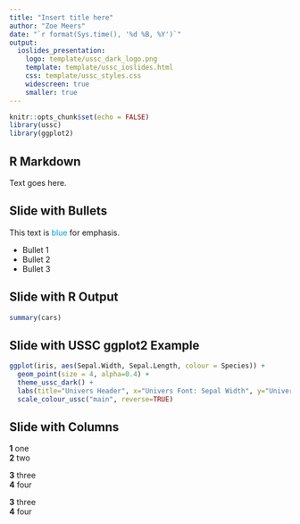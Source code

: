 ```yaml
---
title: "Insert title here"
author: "Zoe Meers"
date: "`r format(Sys.time(), '%d %B, %Y')`"
output: 
  ioslides_presentation:
    logo: template/ussc_dark_logo.png
    template: template/ussc_ioslides.html
    css: template/ussc_styles.css
    widescreen: true
    smaller: true
---
```


```r
knitr::opts_chunk$set(echo = FALSE)
library(ussc)
library(ggplot2)
```


## R Markdown

Text goes here.

## Slide with Bullets

This text is <span style = "color:#009de3;">blue</span> for emphasis.


- Bullet 1
- Bullet 2
- Bullet 3

## Slide with R Output

```r
summary(cars)
```

## Slide with USSC ggplot2 Example

```r
ggplot(iris, aes(Sepal.Width, Sepal.Length, colour = Species)) + 
  geom_point(size = 4, alpha=0.4) +  
  theme_ussc_dark() + 
  labs(title="Univers Header", x="Univers Font: Sepal Width", y="Univers Font: Sepal Length", caption = "The data is from the Iris R package.") + 
  scale_colour_ussc("main", reverse=TRUE) 
```

## Slide with Columns
<div class="column-3-left">
**1** one  
**2** two  
</div>
<div class="column-3-center">
**3** three  
**4** four  
</div>
<div class="column-3-right">
**3** three  
**4** four  
</div>
<!-- 3 column layout also exists with column-3-center (and right and left)-->
